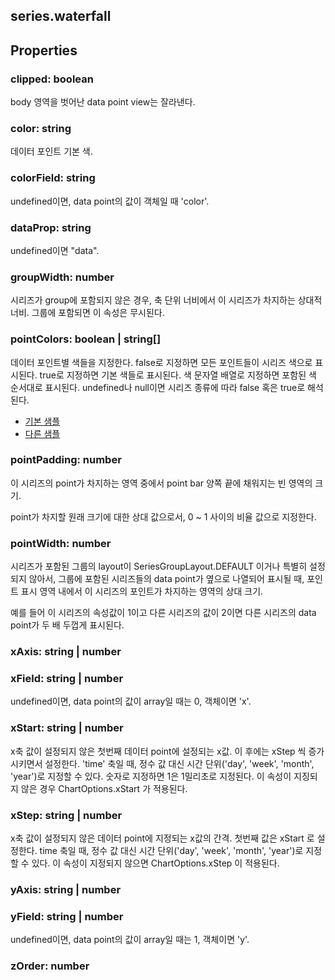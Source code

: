 ## series.waterfall

## Properties

### clipped: boolean
body 영역을 벗어난 data point view는 잘라낸다.

### color: string
데이터 포인트 기본 색.

### colorField: string
undefined이면, data point의 값이 객체일 때 'color'.

### dataProp: string
undefined이면 "data".

### groupWidth: number
시리즈가 group에 포함되지 않은 경우, 축 단위 너비에서 이 시리즈가 차지하는 상대적 너비.
그룹에 포함되면 이 속성은 무시된다.

### pointColors: boolean | string[]
데이터 포인트별 색들을 지정한다.
false로 지정하면 모든 포인트들이 시리즈 색으로 표시된다.
true로 지정하면 기본 색들로 표시된다.
색 문자열 배열로 지정하면 포함된 색 순서대로 표시된다.
undefined나 null이면 시리즈 종류에 따라 false 혹은 true로 해석된다.
- [기본 샘플](https://jsfiddle.net/gh/get/library/pure/realgrid/realchart-demo/tree/master/demo/bar/bar)
- [다른 샘플](https://jsfiddle.net/gh/get/library/pure/realgrid/realchart-demo/tree/master/demo/bar/bar-null)

### pointPadding: number
이 시리즈의 point가 차지하는 영역 중에서 point bar 양쪽 끝에 채워지는 빈 영역의 크기.


point가 차지할 원래 크기에 대한 상대 값으로서,
0 ~ 1 사이의 비율 값으로 지정한다.

### pointWidth: number
시리즈가 포함된 그룹의 layout이  SeriesGroupLayout.DEFAULT 이거나 특별히 설정되지 않아서,
그룹에 포함된 시리즈들의 data point가 옆으로 나열되어 표시될 때,
포인트 표시 영역 내에서 이 시리즈의 포인트가 차지하는 영역의 상대 크기.


예를 들어 이 시리즈의 속성값이 1이고 다른 시리즈의 값이 2이면 다른 시리즈의 data point가 두 배 두껍게 표시된다.

### xAxis: string | number

### xField: string | number
undefined이면, data point의 값이 array일 때는 0, 객체이면 'x'.

### xStart: string | number
x축 값이 설정되지 않은 첫번째 데이터 point에 설정되는 x값.
이 후에는  xStep 씩 증가시키면서 설정한다.
'time' 축일 때, 정수 값 대신 시간 단위('day', 'week', 'month', 'year')로 지정할 수 있다.
숫자로 지정하면 1은 1밀리초로 지정된다. 
이 속성이 지징되지 않은 경우  ChartOptions.xStart 가 적용된다.

### xStep: string | number
x축 값이 설정되지 않은 데이터 point에 지정되는 x값의 간격.
첫번째 값은  xStart 로 설정한다.
time 축일 때, 정수 값 대신 시간 단위('day', 'week', 'month', 'year')로 지정할 수 있다.
이 속성이 지정되지 않으면  ChartOptions.xStep 이 적용된다.

### yAxis: string | number

### yField: string | number
undefined이면, data point의 값이 array일 때는 1, 객체이면 'y'.

### zOrder: number
